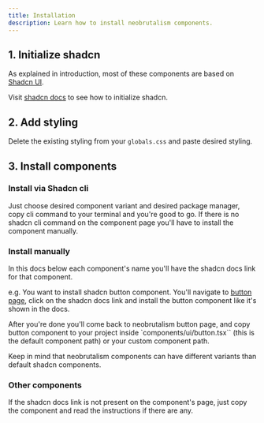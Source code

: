 ```yaml
---
title: Installation
description: Learn how to install neobrutalism components.
---
```


## 1. Initialize shadcn

As explained in introduction, most of these components are based on <a target="_blank" href="https://ui.shadcn.com/">Shadcn UI</a>. 

Visit <a href='https://ui.shadcn.com/docs/cli#init' target='_blank'>shadcn docs</a> to see how to initialize shadcn.

<Warning className="mt-8 mb-4" description="Neobrutalism components doesn't support utility class components anymore, only css variables components. Also, it doesn't matter which baseColor you choose, because it doesn't change the styling." />

## 2. Add styling

Delete the existing styling from your `globals.css` and paste <Link target='_blank' href='/styling'>desired styling</Link>.

## 3. Install components

### Install via Shadcn cli

Just choose desired component variant and desired package manager, copy cli command to your terminal and you're good to go. 
If there is no shadcn cli command on the component page you'll have to install the component manually.

### Install manually

In this docs below each component's name you'll have the shadcn docs link for that component.

e.g. You want to install shadcn button component. You'll navigate to <a target='_blank' href='/components/button'>button page</a>, click on the shadcn docs
link and install the button component like it's shown in the docs.

After you're done you'll come back to neobrutalism button page, and copy button component to your project inside `components/ui/button.tsx``
(this is the default component path) or your custom component path.

Keep in mind that neobrutalism components can have different variants than default shadcn components.

### Other components

If the shadcn docs link is not present on the component's page, just copy the component and read the instructions if there are any.